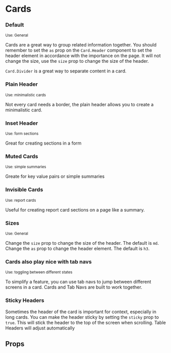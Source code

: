  
 
<Meta of={CardStories} />
 
# Cards


### Default
<small>Use: General</small>

Cards are a great way to group related information together. You should remember to set the <code>as</code> prop
on the <code>Card.Header</code> component to set the header element in accordance with the importance on the page. 
It will not change the size, use the <code>size</code> prop to change the size of the header.

`Card.Divider` is a great way to separate content in a card. 
<Canvas of={CardStories.Default} />

### Plain Header
<small>Use: minimalistic cards</small>

Not every card needs a border, the plain header allows you to create a minimalistic card.
<Canvas of={CardStories.PlainHeader} />

### Inset Header
<small>Use: form sections</small>

Great for creating sections in a form
<Canvas of={CardStories.InsetForForms} />

### Muted Cards
<small>Use: simple summaries</small>

Greate for key value pairs or simple summaries
<Canvas of={CardStories.Muted} />

### Invisible Cards
<small>Use: report cards</small>

Useful for creating report card sections on a page like a summary.
<Canvas of={CardStories.Invisible} />

### Sizes
<small>Use: General</small>

Change the <code>size</code> prop to change the size of the header. The default is <code>md</code>.
Change the <code>as</code> prop to change the header element. The default is <code>h3</code>.
<Canvas of={CardStories.Large} />

### Cards also play nice with tab navs
<small>Use: toggling between different states</small>

To simplify a feature, you can use tab navs to jump between different screens in a card. Cards and Tab Navs are built to
work together.
<Canvas of={CardStories.PlainWithTabNav} />

### Sticky Headers

Sometimes the header of the card is important for context, especially in long cards. You can make the header sticky by setting the
<code>sticky</code> prop to <code>true</code>. This will stick the header to the top of the screen when scrolling. Table Headers
will adjust automatically
<Canvas of={CardStories.StickyHeader} />

## Props

<Controls />